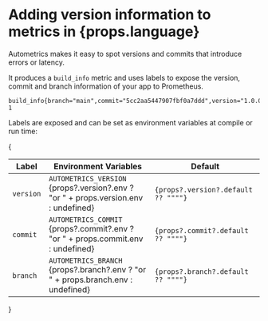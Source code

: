 # Adding version information to metrics in {props.language}

Autometrics makes it easy to spot versions and commits that introduce errors or latency.

It produces a `build_info` metric and uses labels to expose the version, commit and branch information of your app to Prometheus.

```prometheus 
build_info{branch="main",commit="5cc2aa5447907fbf0a7ddd",version="1.0.0"} 1
```

Labels are exposed and can be set as environment variables at compile or run time:

{<table>
    <thead>
        <tr>
            <th>Label</th>
            <th>Environment Variables</th>
            <th>Default</th>
        </tr>
    </thead>
    <tbody>
        <tr>
            <td><code>version</code></td>
            <td><code>AUTOMETRICS_VERSION</code> {props?.version?.env ? "or " + props.version.env : undefined}</td>
            <td><code>{props?.version?.default ?? "\"\""}</code></td>
        </tr>
        <tr>
            <td><code>commit</code></td>
            <td><code>AUTOMETRICS_COMMIT</code> {props?.commit?.env ? "or " + props.commit.env : undefined}</td>
            <td><code>{props?.commit?.default ?? "\"\""}</code></td>
        </tr>
        <tr>
            <td><code>branch</code></td>
            <td><code>AUTOMETRICS_BRANCH</code> {props?.branch?.env ? "or " + props.branch.env : undefined}</td>
            <td><code>{props?.branch?.default ?? "\"\""}</code></td>
        </tr>
    </tbody>
</table>}